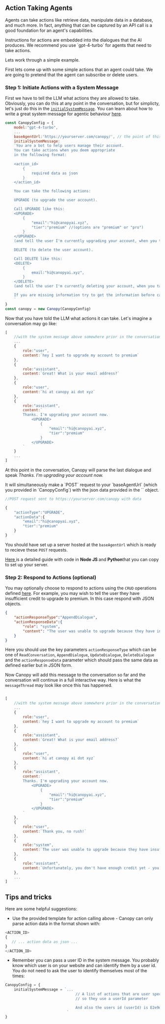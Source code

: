 ## Action Taking Agents
<p>
Agents can take actions like retrieve data, manipulate data in a database, and much more. In fact,
anything that can be captured by an API call is a good foundation for an agent's capabilities.
</p>
Instructions for actions are embedded into the dialogues that the AI produces. We recommend you use `gpt-4-turbo` for agents that need to take actions. 

<p>Lets work through a simple example.</p>
<p> First lets come up with some simple actions that an agent could take. We are going to pretend that the agent can subscribe or delete users.</p>

### Step 1: Initiate Actions with a System Message

First we have to tell the LLM what actions they are allowed to take. Obviously, you can do this at any point in the conversation, but for simplicty, let's just do this in the 
<a href="/documentation/action-taking-agents/system-message">`initialSystemMessage`</a>. You can learn about how to write a great system message for agentic behaviour <a href="/documentation/action-taking-agents/system-message">here</a>.

```javascript
const CanopyConfig = {
    model:"gpt-4-turbo", 
    ...
    baseAgentUrl:'https://yourserver.com/canopy/', // the point of this will be explained shortly
    initialSystemMessage:
    `You are a bot to help users manage their account.
    You can take actions when you deem appropriate
    in the following format:
    
    <action_id>
        {
            required data as json
        }
    </action_id>

    You can take the following actions:

    UPGRADE (to upgrade the user account). 

    Call UPGRADE like this:
    <UPGRADE> 
        {
            "email":"hi@canopyai.xyz", 
            "tier":"premium" //(options are "premium" or "pro")
        }
    </UPGRADE>
    (and tell the user I'm currently upgrading your account, when you take this action)

    DELETE (to delete the user account). 

    Call DELETE like this:
    <DELETE>
        {
            email:"hi@canopyai.xyz", 
        }
    </DELETE>
    (and tell the user I'm currently deleting your account, when you take this action)

    If you are missing information try to get the information before calling the action. 
    `
}
const canopy = new Canopy(CanopyConfig)
```

<p> Now that you have told the LLM what actions it can take. Let's imagine a conversation may go like:</p>

```javascript
[
    //with the system message above somewhere prior in the conversation
    ...
    {
        role:"user", 
        content:`hey I want to upgrade my account to premium`
    }, 
    {
        role:"assistant", 
        content:`Great! What is your email address?`
    }, 
    {
        role:"user", 
        content:`hi at canopy ai dot xyz`
    }, 
    {
        role:"assistant", 
        content:`
        Thanks. I'm upgrading your account now.
            <UPGRADE> 
                {
                    "email":"hi@canopyai.xyz", 
                    "tier":"premium"
                }
            </UPGRADE> 
        `
    }
    ...
]
```

<p> At this point in the conversation, Canopy will parse the last dialogue and speak <em>Thanks. I'm upgrading your account now.</em></p>
<p> It will simultaneously make a `POST` request to your `baseAgentUrl` (which you provided in `CanopyConfig`) with the json data provided in the `<ACTION>` object.</p>

```javascript
//POST request sent to https://yourserver.com/canopy with data

{
    "actionType":"UPGRADE", 
    "actionData":{
        "email":"hi@canopyai.xyz", 
        "tier":"premium"
    }
}
```
You should have set up a server hosted at the `baseAgentUrl` which is ready to recieve these `POST` requests. 
<p>
<a href="/documentation/action-taking-agents/base-server"> Here </a> is a detailed guide with
code in <b> Node JS </b> and <b>Python</b>that you can copy to set up your server.
</p>

### Step 2: Respond to Actions (optional)

You may optionally choose to respond to actions using the `CRUD` operations defined <a href="/documentation/llm-concepts">here</a>. For example, you may wish to tell the user they have insufficient credit to upgrade to premium. 
In this case respond with JSON objects. 

```json
{
    "actionResponseType":"AppendDialogue", 
    "actionResponseData":{
        "role": "system",
        "content": "The user was unable to upgrade because they have insufficient credit. Tell them to buy more credit."
    }
}
```
Here you should use the key parameters `actionResponseType` which can be one of `ReadConversation`, `AppendDialogue`, `UpdateDialogue`, `DeleteDialogue` and the
`actionResponseData` parameter which should pass the same data as defined earlier but in JSON form. 

Now Canopy will add this message to the conversation so far and the conversation will continue in a full interactive way. Here is what the 
`messageThread` may look like once this has happened. 

```javascript

[
    //with the system message above somewhere prior in the conversation
    ...
    {
        role:"user", 
        content:`hey I want to upgrade my account to premium`
    }, 
    {
        role:"assistant", 
        content:`Great! What is your email address?`
    }, 
    {
        role:"user", 
        content:`hi at canopy ai dot xyz`
    }, 
    {
        role:"assistant", 
        content:`
        Thanks. I'm upgrading your account now.
            <UPGRADE> 
                {
                    "email":"hi@canopyai.xyz", 
                    "tier":"premium"
                }
            </UPGRADE> 
        `
    }, 
    {
        role:"user", 
        content:`Thank you, no rush!`
    },
    {
        role:"system", 
        content:`The user was unable to upgrade because they have insufficient credit. Tell them to buy more credit.`
    },
    {
        role:"assistant", 
        content:`Unfortunately, you don't have enough credit yet - you can buy some...`
    },
    ...
]
```

## Tips and tricks
Here are some helpful suggestions:
- Use the provided template for action calling above - Canopy can only parse action data in the format shown with:
```javascript
<ACTION_ID>
{
   // ... action data as json ...
}
</ACTION_ID>
```

- Remember you can pass a user ID in the system message. You probably know which user is on your website and can identify them by a user id. 
You do not need to ask the user to identify themselves most of the times:
```javascript
CanopyConfig = {
    initialSystemMessage = `...
                                // A list of actions that are user specific
                                // so they use a userId parameter

                                And also the users id (userId) is E2e9d3jd3d3 
                            `
}
```